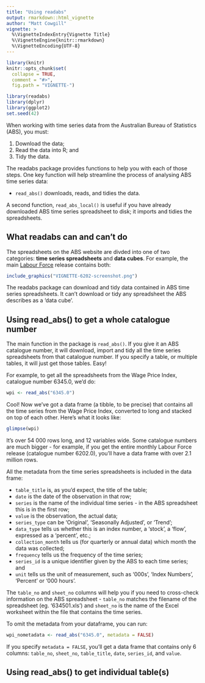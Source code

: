 ```yaml
---
title: "Using readabs"
output: rmarkdown::html_vignette
author: "Matt Cowgill"
vignette: >
  %\VignetteIndexEntry{Vignette Title}
  %\VignetteEngine{knitr::rmarkdown}
  %\VignetteEncoding{UTF-8}
---
```


```r
library(knitr)
knitr::opts_chunk$set(
  collapse = TRUE,
  comment = "#>",
  fig.path = "VIGNETTE-")

library(readabs)
library(dplyr)
library(ggplot2)
set.seed(42)

```

When working with time series data from the Australian Bureau of Statistics (ABS), you must:

1. Download the data; 
1. Read the data into R; and
1. Tidy the data.

The readabs package provides functions to help you with each of those steps. One key function will help streamline the process of analysing ABS time series data:

* `read_abs()` downloads, reads, and tidies the data.

A second function, `read_abs_local()` is useful if you have already downloaded ABS time series spreadsheet to disk; it imports and tidies the spreadsheets.

## What readabs can and can't do

The spreadsheets on the ABS website are divded into one of two categories: **time series spreadsheets** and **data cubes**. For example, the main [Labour Force](https://abs.gov.au/AUSSTATS/abs@.nsf/DetailsPage/6202.0Dec%202018?OpenDocument) release contains both: 

```r
include_graphics("VIGNETTE-6202-screenshot.png")
```

The readabs package can download and tidy data contained in ABS time series spreadsheets. It can't download or tidy any spreadsheet the ABS describes as a 'data cube'.

## Using read_abs() to get a whole catalogue number

The main function in the package is `read_abs()`. If you give it an ABS catalogue number, it will download, import and tidy all the time series spreadsheets from that catalogue number. If you specify a table, or multiple tables, it will just get those tables. Easy!

For example, to get all the spreadsheets from the Wage Price Index, catalogue number 6345.0, we'd do:

```r
wpi <- read_abs("6345.0")
```

Cool! Now we've got a data frame (a tibble, to be precise) that contains all the time series from the Wage Price Index, converted to long and stacked on top of each other. Here's what it looks like:

```r
glimpse(wpi)
```

It's over 54 000 rows long, and 12 variables wide. Some catalogue numbers are much bigger - for example, if you get the entire monthly Labour Force release (catalogue number 6202.0), you'll have a data frame with over 2.1 million rows.

All the metadata from the time series spreadsheets is included in the data frame:

* `table_title` is, as you'd expect, the title of the table;
* `date` is the date of the observation in that row;
* `series` is the name of the individual time series - in the ABS spreadsheet this is in the first row;
* `value` is the observation, the actual data;
* `series_type` can be 'Original', 'Seasonally Adjusted', or 'Trend';
* `data_type` tells us whether this is an index number, a 'stock', a 'flow', expressed as a 'percent', etc.;
* `collection_month` tells us (for quarterly or annual data) which month the data was collected;
* `frequency` tells us the frequency of the time series;
* `series_id` is a unique identifier given by the ABS to each time series; and
* `unit` tells us the unit of measurement, such as '000s', 'Index Numbers', 'Percent' or '000 hours'.

The `table_no` and `sheet_no` columns will help you if you need to cross-check information on the ABS spreadsheet  - `table_no` matches the filename of the spreadsheet (eg. '634501.xls') and `sheet_no` is the name of the Excel worksheet within the file that contains the time series.

To omit the metadata from your dataframe, you can run:

```r
wpi_nometadata <- read_abs("6345.0", metadata = FALSE)
```

If you specify `metadata = FALSE`, you'll get a data frame that contains only 6 columns: `table_no`, `sheet_no`, `table_title`, `date`, `series_id`, and `value`.

## Using read_abs() to get individual table(s)



